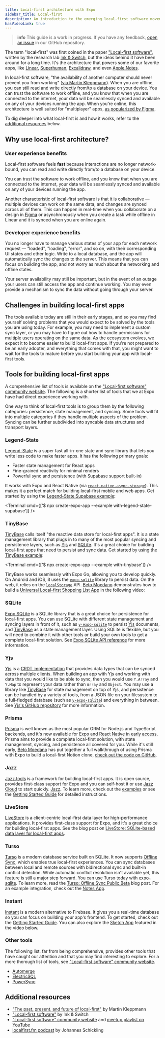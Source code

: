 ```yaml
---
title: Local-first architecture with Expo
sidebar_title: Local-first
description: An introduction to the emerging local-first software movement, including links to relevant learning resources and tools.
hasVideoLink: true
---
```



> **info** This guide is a work in progress. If you have any feedback, [open an issue](https://github.com/expo/expo/issues/new/choose) in our GitHub repository.

The term "local-first" was first coined in the paper ["Local-first software"](https://www.inkandswitch.com/local-first/), written by the research lab [Ink & Switch](https://www.inkandswitch.com/), but the ideas behind it have been around for a long time. It's the architecture that powers some of our favorite apps, like [Linear](https://linear.app/), [Superhuman](https://superhuman.com/), [Excalidraw](https://excalidraw.com/), and even [Apple Notes](<https://en.wikipedia.org/wiki/Notes_(Apple)>).

In local-first software, "the availability of another computer should never prevent you from working" ([via Martin Kleppmann](https://www.youtube.com/watch?v=NMq0vncHJvU)). When you are offline, you can still read and write directly from/to a database on your device. You can trust the software to work offline, and you know that when you are connected to the internet, your data will be seamlessly synced and available on any of your devices running the app. When you're online, this architecture is well suited for "multiplayer" apps, [as popularized by Figma](https://www.figma.com/blog/how-figmas-multiplayer-technology-works/).

To dig deeper into what local-first is and how it works, refer to the [additional resources](#additional-resources) below.

## Why use local-first architecture?

### User experience benefits

Local-first software feels **fast** because interactions are no longer network-bound, you can read and write directly from/to a database on your device.

You can trust the software to work offline, and you know that when you are connected to the internet, your data will be seamlessly synced and available on any of your devices running the app.

Another characteristic of local-first software is that it is collaborative &mdash; multiple devices can work on the same data, and changes are synced across all of them. This can happen in real-time when you collaborate on a design in [Figma](https://www.figma.com/) or asynchronously when you create a task while offline in Linear and it is synced when you are online again.

### Developer experience benefits

You no longer have to manage various states of your app for each network request &mdash; "loaded", "loading", "error", and so on, with their corresponding UI states and other logic. Write to a local database, and the app will automatically sync the changes to the server. This means that you can focus on building the app, and not worry as much about the networking and offline states.

Your server availability may still be important, but in the event of an outage your users can still access the app and continue working. You may even provide a mechanism to sync the data without going through your server.

## Challenges in building local-first apps

The tools available today are still in their early stages, and so you may find yourself solving problems that you would expect to be solved by the tools you are using today. For example, you may need to implement a custom sync layer, or you may have to figure out how to handle permissions for multiple users operating on the same data. As the ecosystem evolves, we expect it to become easier to build local-first apps. If you're not prepared to be an early adopter, and everything that comes with that, you might want to wait for the tools to mature before you start building your app with local-first tools.

## Tools for building local-first apps

A comprehensive list of tools is available on the ["Local-first software" community website](https://localfirstweb.dev/). The following is a shorter list of tools that we at Expo have had direct experience working with.

One way to think of local-first tools is to group them by the following categories: persistence, state management, and syncing. Some tools will fit into multiple categories if they handle multiple aspects of the problem. Syncing can be further subdivided into syncable data structures and transport layers.

### Legend-State

[Legend-State](https://legendapp.com/open-source/state/v3/) is a super fast all-in-one state and sync library that lets you write less code to make faster apps. It has the following primary goals:

- Faster state management for React apps
- Fine-grained reactivity for minimal renders
- Powerful sync and persistence (with Supabase support built-in)

It works with Expo and React Native (via [`react-native-async-storage`](https://github.com/react-native-async-storage/async-storage?tab=readme-ov-file#react-native-async-storage)). This makes it a perfect match for building local-first mobile and web apps. Get started by using the [Legend-State Supabase example](https://github.com/expo/examples/tree/master/with-legend-state-supabase):

<Terminal cmd={['$ npx create-expo-app --example with-legend-state-supabase']} />

### TinyBase

[TinyBase](https://tinybase.org/) calls itself "the reactive data store for local-first apps". It is a state management library that plugs in to many of the most popular syncing and persistence layers, such as [Yjs](#yjs) and [SQLite](#sqlite). It's a great choice for building local-first apps that need to persist and sync data. Get started by using the [TinyBase example](https://github.com/expo/examples/tree/master/with-tinybase):

<Terminal cmd={['$ npx create-expo-app --example with-tinybase']} />

TinyBase works seamlessly with Expo Go, allowing you to develop quickly. On Android and iOS, it uses the [`expo-sqlite`](/versions/latest/sdk/sqlite/) library to persist data. On the web, it relies on the [`localStorage`](https://developer.mozilla.org/en-US/docs/Web/API/Window/localStorage) API. [Beto Moedano](https://github.com/betomoedano) demonstrates how to build a [Universal Local-first Shopping List App](https://github.com/betomoedano/groceries-shopping-list-app) in the following video:

<VideoBoxLink
  videoId="HqOiB2tDM8Q"
  title="Watch: Build a Local-First Real-Time Shopping List App with Expo and TinyBase"
/>

### SQLite

[Expo SQLite](/versions/latest/sdk/sqlite/) is a SQLite library that is a great choice for persistence for local-first apps. You can use SQLite with different state management and syncing layers in front of it, such as [`y-expo-sqlite`](https://github.com/brentvatne/y-expo-sqlite) to persist [Yjs](#yjs) documents, and [TinyBase](#tinybase) as a state management layer. Using SQLite is flexible, but you will need to combine it with other tools or build your own tools to get a complete local-first solution. See [Expo SQLite API reference](/versions/latest/sdk/sqlite/) for more information.

### Yjs

[Yjs](https://github.com/yjs/yjs) is a [CRDT implementation](https://github.com/yjs/yjs?tab=readme-ov-file#yjs-crdt-algorithm) that provides data types that can be synced across multiple clients. When building an app with Yjs and working with data that you would like to be able to sync, then you would use `Y.Array` and `Y.Map` to represent your data rather than `Array` and `Object`. You may use a library like [TinyBase](#tinybase) for state management on top of Yjs, and persistence can be handled by a variety of tools, from a JSON file on your filesystem to a full-fledged database (such as [`y-expo-sqlite`](https://github.com/brentvatne/y-expo-sqlite)) and everything in between. See [Yjs's GitHub repository](https://github.com/yjs/yjs) for more information.

### Prisma

[Prisma](https://prisma.io) is well known as the most popular ORM for Node.js and TypeScript backends, and it's now available for [Expo and React Native in early access](https://www.prisma.io/blog/bringing-prisma-orm-to-react-native-and-expo). Prisma aims to provide a complete local-first solution, with state management, syncing, and persistence all covered for you. While it's still early, [Beto Moedano](https://github.com/betomoedano) has put together a full walkthrough of using Prisma with Expo to build a local-first Notion clone, [check out the code on GitHub](https://github.com/betomoedano/React-Native-Notion-Clone).

<VideoBoxLink
  videoId="uTrPte0sCiw"
  title="Watch: Building a Local-first Notion Clone with React Native Expo and Prisma"
/>

### Jazz

[Jazz.tools](https://jazz.tools/docs/react-native) is a framework for building local-first apps. It is open source, provides first-class support for Expo and you can self-host it or use [Jazz Cloud](https://jazz.tools/cloud) to start quickly. [Jazz](https://jazz.tools). To learn more, check out the [examples](https://jazz.tools/examples#react-native) or see the [Getting Started Guide](https://jazz.tools/docs/react-native) for detailed instructions.

### LiveStore

[LiveStore](https://docs.livestore.dev/getting-started/expo/) is a client-centric local-first data layer for high-performance applications. It provides first-class support for Expo, and it's a great choice for building local-first apps. See the blog post on [LiveStore: SQLite-based data layer for local-first apps](https://expo.dev/blog/local-first-application-development-with-livestore).

<VideoBoxLink
  videoId="zQIhJqYU1Qw"
  title="Watch: How to build local-first native apps with LiveStore and Expo"
/>

### Turso

[Turso](https://turso.tech) is a modern database service built on SQLite. It now supports [Offline Sync](https://turso.tech/blog/turso-offline-sync-public-beta), which enables true local-first experiences. You can sync databases between local and remote sources with bidirectional sync and built-in conflict detection. While automatic conflict resolution isn't available yet, this feature is still a major step forward. You can use Turso today with [expo-sqlite](/versions/latest/sdk/sqlite). To learn more, read the [Turso: Offline Sync Public Beta](https://turso.tech/blog/turso-offline-sync-public-beta) blog post. For an example integration, check out the [Notes App](https://github.com/betomoedano/notes-app).

<VideoBoxLink
  videoId="SBv32tmyb3k"
  title="Watch: How to build a local-first Notes App with Turso and Expo"
/>

### Instant

[Instant](https://www.instantdb.com/) is a modern alternative to Firebase. It gives you a real-time database so you can focus on building your app's frontend. To get started, check out the [Getting Started Guide](https://www.instantdb.com/docs/start-rn). You can also explore the [Sketch App](https://github.com/betomoedano/sketch-app) featured in the video below.

<VideoBoxLink
  videoId="DEJIcaGN3vY"
  title="Watch: Build a Local-First Sketch App with Expo, Instant & Reanimated"
/>

### Other tools

The following list, far from being comprehensive, provides other tools that have caught our attention and that you may find interesting to explore. For a more thorough list of tools, see ["Local-first software" community website](https://localfirstweb.dev/).

- [Automerge](https://automerge.org/)
- [ElectricSQL](https://electric-sql.com/)
- [PowerSync](https://www.powersync.com/)

## Additional resources

- ["The past, present, and future of local-first"](https://www.youtube.com/watch?v=NMq0vncHJvU) by Martin Kleppmann
- ["Local-first software"](https://www.inkandswitch.com/local-first/) by Ink & Switch
- ["Local-first software" community website](https://localfirstweb.dev/) and [meetup playlist on YouTube](https://www.youtube.com/playlist?list=PLTbD2QA-VMnXFsLbuPGz1H-Najv9MD2-H)
- [localfirst.fm podcast](https://localfirst.fm/) by Johannes Schickling
